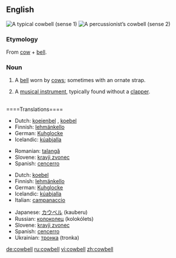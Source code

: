 {{wikipedia}}
==English==
[[Image:Cowbell-2.jpg|thumb|right|A typical cowbell (sense 1)]]
[[Image:Koebel.jpg|thumb|right|A percussionist’s cowbell (sense 2)]]

===Etymology===
From [[cow]] + [[bell]].

===Noun===
{{en-noun}}

# A [[bell]] worn by [[cow]]s; sometimes with an ornate strap.
# {{musici}} A [[musical instrument]], typically found without a [[clapper]].

<br clear="all"/>
====Translations====
{{trans-top|bell worn by cows}}
*Dutch: [[koeienbel]] {{f}}, [[koebel]] {{f}}
*Finnish: [[lehmänkello]]
*German: [[Kuhglocke]] {{f}}
*Icelandic: [[kúabjalla]] {{f}}
{{trans-mid}}
*Romanian: [[talangă]] {{f}}
*Slovene: [[kravji zvonec]] {{m}}
*Spanish: [[cencerro]] {{m}}
{{trans-bottom}}

{{trans-top|musical instrument}}
*Dutch: [[koebel]] {{f}}
*Finnish: [[lehmänkello]]
*German: [[Kuhglocke]] {{f}}
*Icelandic: [[kúabjalla]] {{f}}
*Italian: [[campanaccio]] {{m}}
{{trans-mid}}
*Japanese: [[カウベル]] (kauberu)
*Russian: [[колоколец]] (kolokólets) {{m}}
*Slovene: [[kravji zvonec]] {{m}}
*Spanish: [[cencerro]] {{m}}
*Ukrainian: [[тронка]] (tronka) {{f}}
{{trans-bottom}}

[[de:cowbell]]
[[ru:cowbell]]
[[vi:cowbell]]
[[zh:cowbell]]